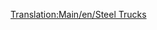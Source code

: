 [[Translation:Main/en/Steel Trucks]]{{en/-}}{{hu/Navbox Közúti járművek}}
{{hu/Közúti járművek|name     = Balogh acélszállító
  |img      = Balogh_Steel_Truck.png
  |price    = £4,592 ($9,184)
  |speed    = 30 mph (48 km/h)
  |annual   = £421 ($842)
  |designed = 1936
  |life     = 15
  |capacity = 15 tonna [[Main/hu/Acél|acél]]
}}
{{hu/Közúti járművek|name     = Uhl acélszállító
  |img      = Uhl_Steel_Truck.png
  |price    = £5,535 ($11,070) 
  |speed    = 55 mph (88 km/h)
  |annual   = £787 ($1,574)
  |designed = 1978
  |life     = 15
  |capacity = 18 tonna [[Main/hu/Acél|acél]]
}}
{{hu/Közúti járművek|name     = Kelling acélszállító
  |img      = Kelling_Steel_Truck.png
  |price    = £5,945 ($11,890) 
  |speed    = 70 mph (112 km/h)
  |annual   = £1,125 ($2,250)
  |designed = 2007
  |life     = 15
  |capacity = 20 tonna [[Main/hu/Acél|acél]]
}}